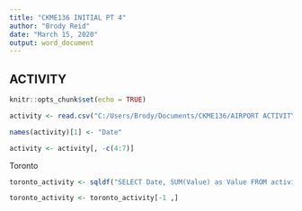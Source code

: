 ---
title: "CKME136 INITIAL PT 4"
author: "Brody Reid"
date: "March 15, 2020"
output: word_document
---

## ACTIVITY

```{r setup, include=FALSE}
knitr::opts_chunk$set(echo = TRUE)
```

```{r}
activity <- read.csv("C:/Users/Brody/Documents/CKME136/AIRPORT ACTIVITY/activity.csv")
```

```{r}
names(activity)[1] <- "Date"
```
```{r}
activity <- activity[, -c(4:7)]
```

Toronto
```{r}
toronto_activity <- sqldf("SELECT Date, SUM(Value) as Value FROM activity WHERE Geo GLOB 'TORONTO*' GROUP BY Date")
```

```{r}
toronto_activity <- toronto_activity[-1 ,]
```

